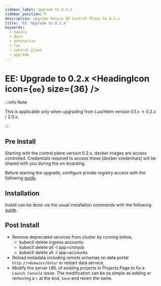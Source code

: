 ```yaml
---
sidebar_label: Upgrade to 0.2.x
sidebar_position: 5
description: Upgrade Hasura EE Control Plane to 0.2.x
title: 'EE: Upgrade to 0.2.x'
keywords:
  - hasura
  - docs
  - enterprise
  - lux
  - control plane
  - upgrade
---
```



# EE: Upgrade to 0.2.x <HeadingIcon icon={`ee`} size={36} />

:::info Note

This is applicable only when upgrading from Lux/Helm version 0.1.x -> 0.2.x / 2.0.x.

:::

## Pre Install

Starting with the control plane version 0.2.x, docker images are access controlled. Credentials required to access these
[docker credentials] will be shared with you during the on-boarding.

Before starting the upgrade, configure private registry access with the following
[guide](/enterprise/control-plane/pulling-images.mdx).

## Installation

Install can be done via the usual installation commands with the following
[guide](/enterprise/control-plane/index.mdx).

## Post Install

- Remove deprecated services from cluster by running below,
  - kubectl delete ingress accounts
  - kubectl delete all -l app=cronjob
  - kubectl delete all -l app=accounts
- Reload metadata including remote schemas on data portal `http://<domain>/data/` or restart data service.
- Modify the server URL of existing projects in Projects Page to fix a `Launch Console` issue. The modification can be
  as simple as adding or removing a `\` at the end, `Save` and revert the same.

<Thumbnail src='/img/graphql/enterprise/lux-2.0-upgrade-fix.gif' alt='Upgrade Lux' />
